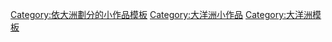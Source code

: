 [[Category:依大洲劃分的小作品模板|Category:依大洲劃分的小作品模板]]
[[Category:大洋洲小作品|Category:大洋洲小作品]]
[[Category:大洋洲模板|Category:大洋洲模板]]